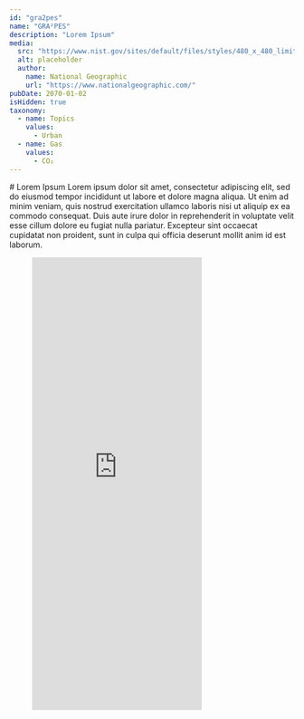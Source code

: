 ```yaml
---
id: "gra2pes"
name: "GRA²PES"
description: "Lorem Ipsum"
media:
  src: "https://www.nist.gov/sites/default/files/styles/480_x_480_limit/public/images/2023/03/22/GRAAPES_2017_CO2.png?itok=T_IOom0Z"
  alt: placeholder
  author:
    name: National Geographic
    url: "https://www.nationalgeographic.com/"
pubDate: 2070-01-02
isHidden: true
taxonomy:
  - name: Topics
    values:
      - Urban
  - name: Gas
    values:
      - CO₂
---
```


<Block>
    <Prose>
        # Lorem Ipsum
        Lorem ipsum dolor sit amet, consectetur adipiscing elit, sed do eiusmod tempor incididunt ut labore et dolore magna aliqua. Ut enim ad minim veniam, quis nostrud exercitation ullamco laboris nisi ut aliquip ex ea commodo consequat. Duis aute irure dolor in reprehenderit in voluptate velit esse cillum dolore eu fugiat nulla pariatur. Excepteur sint occaecat cupidatat non proident, sunt in culpa qui officia deserunt mollit anim id est laborum.
    </Prose>
</Block>

<Block type="wide">
  <Figure>
    <Embed
      height="800"
      src="http://ghgc-custom-interfaces-develop-urban-dashboard.s3-website-us-west-2.amazonaws.com"
    />
  </Figure>
</Block>

